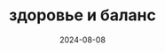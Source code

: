 ---
    'title': 'здоровье и баланс'
    'date': '2024-08-08'
    'image': '/images/zdorovie-i-balans.jpg'
    'price': '3490'
    'tags': 'нужен коврик; нужен МФР-ролл и МФР-мячик; доступ на 3 месяца'
    'forWhom': 'привести тело в тонус и улучшить гибкость; обрести здоровую осанку и снять зажимы в теле; проработать глубокие мышцы кора и тазового дна'
    'inCourse': '15 полноценных тренировок по 40 минут; тренировки для тонуса мышц; занятия для улучшения гибкости; работа с осанкой; мфр; Укрепление мышц тазового дна и кора'
    'h1': 'Занятия в стиле "смотри-повторяй"'
    'h1p': 'Полное объяснение техники и вдохновение во время тренировок'
    'h2': 'комплексные тренировки с разминкой и заминкой'
    'h2p': 'для безопасной и эффективной тренировки'
    'h3': 'доступ на 3 месяца'
    'h3p': 'вы сможете выполнять тренировки в комфортном для вас темпе и пройти курс несколько раз'
    'annotation': 'Идеальное сочетание разных видов тренировок для правильного подхода к здоровью своего организма. Самые эффективные упражнения и тренировки на все тело.'
---